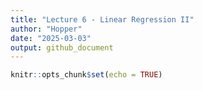 ```yaml
---
title: "Lecture 6 - Linear Regression II"
author: "Hopper"
date: "2025-03-03"
output: github_document
---
```


```r
knitr::opts_chunk$set(echo = TRUE)
```

